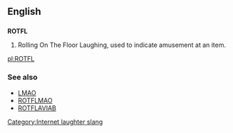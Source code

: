 ==English==
==={{initialism}}===
[[Category:Internet laughter slang]]
'''ROTFL'''
# Rolling On The Floor Laughing, used to indicate amusement at an item.


[[pl:ROTFL]]

===See also===
*[[LMAO]]
*[[ROTFLMAO]]
*[[ROTFLAVIAB]]